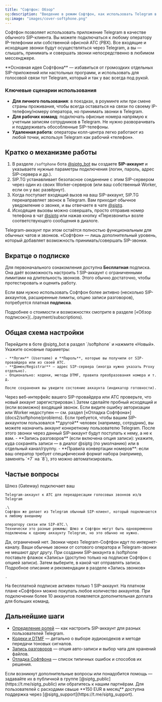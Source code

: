 ```yaml
---
title: "Софтфон: Обзор"
og:description: "Введение в режим Софтфон, как использовать Telegram в качестве SIP-клиента"
og:image: "images/cover-softphone.png"
---
```


Софтфон позволяет использовать приложение Telegram в качестве обычного SIP-клиента. Вы можете подключаться к любому оператору IP-телефонии или собственной офисной АТС (PBX). Все входящие и исходящие звонки будут осуществляться через Telegram, а вы — слышать, принимать и совершать звонки непосредственно в любимом мессенджере.

<Check>
  **Основная идея Софтфона** — избавиться от громоздких отдельных SIP-приложений или настольных программ, и использовать для голосовой связи тот Telegram, который и так у вас всегда под рукой.
</Check>

### Ключевые сценарии использования

- **Для личного пользования**: в поездках, в роуминге или при смене страны проживания, чтобы всегда оставаться на связи по своему IP-телефону/номеру оператора, но принимать звонки в Telegram.
- **Для рабочих команд**: подключать офисные номера напрямую к учетным записям сотрудников в Telegram. Не нужно разворачивать и поддерживать обособленные SIP-телефоны.
- **Удаленная работа**: операторы колл-центра легко работают из любой точки, используя Telegram как рабочий «телефон».

## Кратко о механизме работы

1. В разделе `/softphone` бота [@siptg_bot](https://t.me/siptg_bot?start=utm_doc) вы создаете **SIP-аккаунт** и указываете нужные параметры подключения (логин, пароль, адрес SIP-сервера и др.).
2. SIP.TG устанавливает безопасное соединение с этим SIP-сервером через один из своих Worker-серверов (или ваш собственный Worker, если он у вас развёрнут).
3. Когда поступает входящий вызов на ваш SIP-аккаунт, SIP.TG перенаправляет звонок в Telegram. Вам приходит обычное уведомление о звонке, и вы отвечаете в чате [@siptg](https://t.me/siptg).
4. Исходящие вызовы можно совершать, просто отправив номер телефона в чат [@siptg](https://t.me/siptg) или нажав кнопку «Перезвонить» возле соответствующего сообщения в диалоге.

<Info>
  Telegram-аккаунт при этом остаётся полностью функциональным для обычных чатов и звонков. «Софтфон» — лишь дополнительный уровень, который добавляет возможность принимать/совершать SIP-звонки.
</Info>

## Вкратце о подписке

Для первоначального ознакомления доступна **Бесплатная** подписка. Она даёт возможность настроить 1 SIP-аккаунт с ограниченными лимитами на длительность звонков. Этого обычно достаточно, чтобы протестировать и оценить работу.

Если вам нужно использовать Софтфон более активно (несколько SIP-аккаунтов, расширенные лимиты, опцию записи разговоров), потребуется платная **подписка**.

<Note>
  Подробнее о стоимости и возможностях смотрите в разделе [«Обзор подписок»](../payment/subscriptions).
</Note>

## Общая схема настройки

<Steps>
  <Step title="Создание SIP-аккаунта">
    Перейдите в боте @siptg_bot в раздел `/softphone` и нажмите «Новый». Укажите основные параметры:

    - **Логин** (Username) и **Пароль**, которые вы получили от SIP-провайдера или из своей АТС.
    - **Домен/Registrar** — адрес SIP-сервера (иногда нужно указать Proxy отдельно).
    - Опционально: кодеки, методы DTMF, правила преобразования номера и т. д.

    После сохранения вы увидите состояние аккаунта (индикатор готовности).
  </Step>
  <Step title="Подтвердите работоспособность">
    Через веб-интерфейс вашего SIP-провайдера или АТС проверьте, что новый аккаунт зарегистрирован.\
    Затем сделайте пробный исходящий и (если возможно) входящий звонок. Если видите ошибку авторизации или Worker недоступен — см. раздел [«Отладка Софтфона»](docs2/softphone/problems).
  </Step>
  <Step title="Шаг 3: Назначьте нужного пользователя Telegram">
    Если требуется, чтобы вашим SIP-аккаунтом пользовался **другой** человек (например, сотрудник), вы можете назначить аккаунт конкретному пользователю Telegram. После этого звонки через данный SIP-аккаунт будут поступать к нему, а не к вам.
  </Step>
  <Step title="Шаг 4: Дополнительные настройки">
    - **Запись разговоров** (если включена опция записи): укажите, куда сохранять записи — в диалог @siptg (по умолчанию) или в отдельный канал/группу.
    - **Правила конвертации номеров**: если ваш оператор требует специфический формат набора (например, заменять `+7` на `8`), это можно автоматизировать.
  </Step>
</Steps>

## Частые вопросы

<AccordionGroup>
  <Accordion title="Чем Софтфон отличается от Шлюза?">
    Шлюз (Gateway) подключает ваш

    Telegram-аккаунт к АТС для переадресации голосовых звонков из/в Telegram

    .\
    Софтфон же делает из Telegram обычный SIP-клиент, который подключается к любому внешнему

    оператору связи или SIP-АТС.\
    Технически это разные режимы: Шлюз и Софтфон могут быть одновременно подключены к одному аккаунту Telegram, но это обычно не нужно.
  </Accordion>
  <Accordion title="Можно ли принимать обычные звонки на мобильный, если Telegram уже используется как Софтфон?">
    Да, ограничений нет. Звонки через Telegram-Софтфон идут по интернет-каналу. Ваши обычные звонки от сотового оператора и Telegram-звонки не мешают друг другу.
  </Accordion>
  <Accordion title="Как подключить запись разговоров?">
    При создании SIP-аккаунта в /softphone поставьте флажок «Запись» (доступно только на подписке Софтфон с опцией записи). Затем выберите, в какой чат отправлять записи. Подробное описание и рекомендации в разделе «Запись звонков»

    .
  </Accordion>
  <Accordion title="Есть ли ограничения по количеству SIP-аккаунтов?">
    На бесплатной подписке активен только 1 SIP-аккаунт. На платном плане «Софтфон» можно покупать любое количество аккаунтов. При подключении более 10 аккаунтов появляется дополнительная доплата для больших команд.
  </Accordion>
</AccordionGroup>

## Дальнейшие шаги

- [Определение ролей](./roles) — как настроить SIP-аккаунт для разных пользователей Telegram.
- [Кодеки и DTMF](./settings) — детально о выборе аудиокодеков и методе передачи тоновых сигналов.
- [Запись разговоров](./recording) — опция авто-записи и выбор чата для хранений файлов.
- [Отладка Софтфона](./problems) — список типичных ошибок и способов их решения.

<Tip>
  Если возникнут дополнительные вопросы или понадобится помощь — задавайте их в публичной в группе [@siptg_public](https://t.me/siptg_public) или обратитесь к нашим партнёрам. Для пользователей с расходами свыше **150 EUR в месяц** доступна поддержка через [@siptg_support](https://t.me/siptg_support).
</Tip>